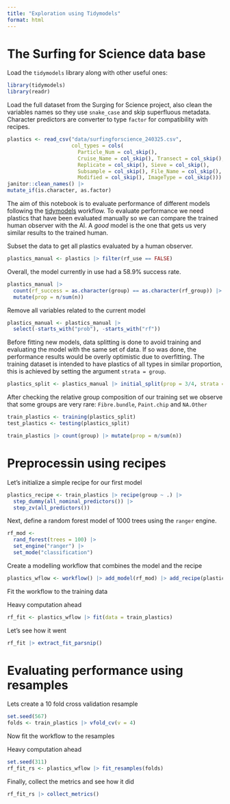 ```yaml
---
title: "Exploration using Tidymodels"
format: html
---
```


# The Surfing for Science data base

Load the `tidymodels` library along with other useful ones:

```r
library(tidymodels)
library(readr)
```

Load the full dataset from the Surging for Science project, also clean the variables names so they use `snake_case` and skip superfluous metadata. Character predictors are converter to type `factor` for compatibility with recipes.

```r
plastics <- read_csv("data/surfingforscience_240325.csv",
                     col_types = cols(
                       Particle_Num = col_skip(), 
                       Cruise_Name = col_skip(), Transect = col_skip(), 
                       Replicate = col_skip(), Sieve = col_skip(), 
                       Subsample = col_skip(), File_Name = col_skip(), 
                       Modified = col_skip(), ImageType = col_skip())) |> 
janitor::clean_names() |> 
mutate_if(is.character, as.factor)
```

The aim of this notebook is to evaluate performance of different models following the [tidymodels](https://www.tidymodels.org/) workflow. To evaluate performance we need plastics that have been evaluated manually so we can compare the trained human observer with the AI. A *good* model is the one that gets us very similar results to the trained human.

Subset the data to get all plastics evaluated by a human observer.

```r
plastics_manual <- plastics |> filter(rf_use == FALSE)
```

Overall, the model currently in use had a 58.9% success rate.

```r
plastics_manual |> 
  count(rf_success = as.character(group) == as.character(rf_group)) |> 
  mutate(prop = n/sum(n))
```

Remove all variables related to the current model

```r
plastics_manual <- plastics_manual |> 
  select(-starts_with("prob"), -starts_with("rf"))
```

Before fitting new models, data splitting is done to avoid training and evaluating the model with the same set of data. If so was done, the performance results would be overly optimistic due to overfitting. The training dataset is intended to have plastics of all types in similar proportion, this is achieved by setting the argument `strata = group`.

```r
plastics_split <- plastics_manual |> initial_split(prop = 3/4, strata = group)
```

After checking the relative group composition of our training set we observe that some groups are very rare: `Fibre.bundle`, `Paint.chip` and `NA.Other`

```r
train_plastics <- training(plastics_split)
test_plastics <- testing(plastics_split)

train_plastics |> count(group) |> mutate(prop = n/sum(n))
```

# Preprocessin using recipes

Let's initialize a simple recipe for our first model

```r
plastics_recipe <- train_plastics |> recipe(group ~ .) |> 
  step_dummy(all_nominal_predictors()) |> 
  step_zv(all_predictors())
```

Next, define a random forest model of 1000 trees using the `ranger` engine.

```r
rf_mod <- 
  rand_forest(trees = 100) |> 
  set_engine("ranger") |> 
  set_mode("classification")
```

Create a modelling workflow that combines the model and the recipe

```r
plastics_wflow <- workflow() |> add_model(rf_mod) |> add_recipe(plastics_recipe)
```

Fit the workflow to the training data

::: {.callout-warning}
Heavy computation ahead
:::

```r
rf_fit <- plastics_wflow |> fit(data = train_plastics)
```
Let's see how it went

```r
rf_fit |> extract_fit_parsnip()
```

# Evaluating performance using resamples

Lets create a 10 fold cross validation resample

```r
set.seed(567)
folds <- train_plastics |> vfold_cv(v = 4)
```

Now fit the workflow to the resamples

::: {.callout-warning}
Heavy computation ahead
:::

```r
set.seed(311)
rf_fit_rs <- plastics_wflow |> fit_resamples(folds)
```
Finally, collect the metrics and see how it did

```r
rf_fit_rs |> collect_metrics()
```

